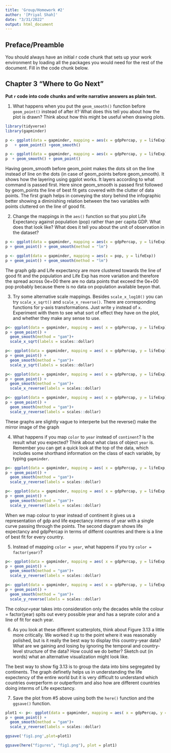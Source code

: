```yaml
---
title: 'Group/Homework #2'
author: '[Priyal Shah]'
date: "3/31/2022"
output: html_document
---
```


## Preface/Preamble

You should always have an initial r code chunk that sets up your work environment by loading all the packages you would need for the rest of the document. Fill in the code chunk below.


## Chapter 3 "Where to Go Next"

**Put `r` code into code chunks and write narrative answers as plain text.**

1. What happens when you put the `geom_smooth()` function before `geom_point()` instead of after it? What does this tell you about how the plot is drawn? Think about how this might be useful when drawing plots.

```r
library(tidyverse)
library(gapminder)
```

```r
p <- ggplot(data = gapminder, mapping = aes(x = gdpPercap, y = lifeExp)) 
p   + geom_point() +geom_smooth()
```

```r
p <- ggplot(data = gapminder, mapping = aes(x = gdpPercap, y = lifeExp)) 
p  + geom_smooth() + geom_point()
```
Having geom_smooth before geom_point makes the dots sit on the line instead of line on the dots (in case of geom_points before  geom_smooth). It shows how the layering using ggplot works. It layers according to what command is passed first. Here since geom_smooth is passed first followed by geom_points the line of best fit gets covered with the clutter of data points. The first graph  helps in conveying the story behind the infographic better showing a diminishing relation between the two variables with  
points cluttered on the line of good fit.

2. Change the mappings in the `aes()` function so that you plot Life Expectancy against population (pop) rather than per capita GDP. What does that look like? What does it tell you about the unit of observation in the dataset?
```r
p <- ggplot(data = gapminder, mapping = aes(x = gdpPercap, y = lifeExp))
p + geom_point() + geom_smooth(method = "lm")
```
```r
p <- ggplot(data = gapminder, mapping = aes(x = pop, y = lifeExp))
p + geom_point() + geom_smooth(method = "lm")
```
The graph gdp and Life expectancy are more clustered towards the line of good fit and the population and Life Exp has more variation and therefore the spread across 0e+00 there are no data points that exceed the 0e+00 pop probably because there is no data on population available beyon that.

3. Try some alternative scale mappings. Besides `scale_x_log10()` you can try `scale_x_sqrt()` and `scale_x_reverse()`. There are corresponding functions for y-axis transformations. Just write `y` instead of `x`. Experiment with them to see what sort of effect they have on the plot, and whether they make any sense to use.
```r
p<- ggplot(data = gapminder, mapping = aes( x = gdpPercap, y = lifeExp))
p + geom_point() + 
  geom_smooth(method = "gam")+
  scale_x_sqrt(labels = scales::dollar)
```
```r
p<- ggplot(data = gapminder, mapping = aes( x = gdpPercap, y = lifeExp))
p + geom_point() + 
  geom_smooth(method = "gam")+
  scale_y_sqrt(labels = scales::dollar)
```
```r
p<- ggplot(data = gapminder, mapping = aes( x = gdpPercap, y = lifeExp))
p + geom_point() + 
  geom_smooth(method = "gam")+
  scale_x_reverse(labels = scales::dollar)
```
```r
p<- ggplot(data = gapminder, mapping = aes( x = gdpPercap, y = lifeExp))
p + geom_point() + 
  geom_smooth(method = "gam")+
  scale_y_reverse(labels = scales::dollar)
```
These graphs are slightly vague to interperte but the reverse() make the mirror image of the graph

4. What happens if you map `color` to `year` instead of `continent`? Is the result what you expected? Think about what class of object `year` is. Remember you can get a quick look at the top of the data, which includes some shorthand information on the class of each variable, by typing `gapminder`.
```r
p<- ggplot(data = gapminder, mapping = aes( x = gdpPercap, y = lifeExp, color = year))
p + geom_point() + 
  geom_smooth(method = "gam")+
  scale_y_reverse(labels = scales::dollar)
```

```r
p<- ggplot(data = gapminder, mapping = aes( x = gdpPercap, y = lifeExp, color = continent))
p + geom_point() + 
  geom_smooth(method = "gam")+
  scale_y_reverse(labels = scales::dollar)
```
When we map colour to year instead of continent it gives us a representation of gdp and life expectancy interms of year with a single curve passing through the points. The second diagram shows life expectancy and gdpPercap in terms of differnt countries and there is a line of best fit for every country.

5. Instead of mapping `color = year`, what happens if you try `color = factor(year)`?
```r
p<- ggplot(data = gapminder, mapping = aes( x = gdpPercap, y = lifeExp, color = year))
p + geom_point() + 
  geom_smooth(method = "gam")+
  scale_y_reverse(labels = scales::dollar)
```

```r
p<- ggplot(data = gapminder, mapping = aes( x = gdpPercap, y = lifeExp, color = factor(year)))
p + geom_point() + 
  geom_smooth(method = "gam")+
  scale_y_reverse(labels = scales::dollar)
```
The colour=year takes into consideration only the decades while the colour = factor(year) spits out every possible year and has a seprate color and a line of fit for each year.

6. As you look at these different scatterplots, think about Figure 3.13 a little more critically. We worked it up to the point where it was reasonably polished, but is it really the best way to display this country-year data? What are we gaining and losing by ignoring the temporal and country-level structure of the data? How could we do better? Sketch out (in words) what an alternative visualization might look like.

The best way to show fig 3.13 is to group the data into bins segregated by continents. The graph definetly helps us in understanding the life expectency of the entire world but it is very difficult to understand which countries overperform or outperform and also how are different countries doing interms of Life expectancy.

7. Save the plot from #5 above using both the `here()` function and the `ggsave()` function.
```r
plot1 <- p<- ggplot(data = gapminder, mapping = aes( x = gdpPercap, y = lifeExp, color = factor(year)))
p + geom_point() + 
  geom_smooth(method = "gam")+
  scale_y_reverse(labels = scales::dollar)
```
```r
ggsave('fig1.png',plot=plot1)
```
```r

ggsave(here("figures", "fig1.png"), plot = plot1)
```
